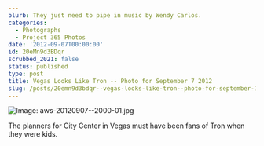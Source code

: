 ```yaml
---
blurb: They just need to pipe in music by Wendy Carlos.
categories:
  - Photographs
  - Project 365 Photos
date: '2012-09-07T00:00:00'
id: 20eMn9d3BDqr
scrubbed_2021: false
status: published
type: post
title: Vegas Looks Like Tron -- Photo for September 7 2012
slug: /posts/20emn9d3bdqr--vegas-looks-like-tron--photo-for-september-7-2012
---
```


![Image: aws-20120907--2000-01.jpg](/aws-20120907--2000-01.jpg)

The planners for City Center in Vegas must have been fans of Tron when they were kids.
